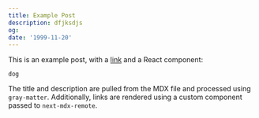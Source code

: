 ```yaml
---
title: Example Post
description: dfjksdjs
og:
date: '1999-11-20'
---
```


This is an example post, with a [link](https://nextjs.org) and a React component:

```
dog
```

The title and description are pulled from the MDX file and processed using `gray-matter`. Additionally, links are rendered using a custom component passed to `next-mdx-remote`.

